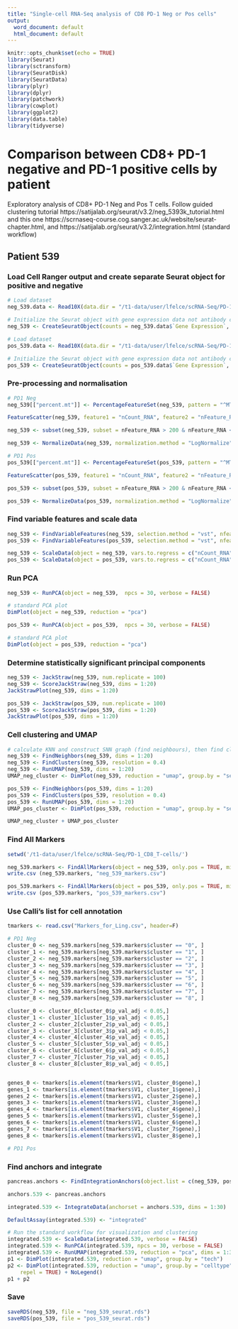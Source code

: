 ```yaml
---
title: "Single-cell RNA-Seq analysis of CD8 PD-1 Neg or Pos cells"
output:
  word_document: default
  html_document: default
---
```


```r
knitr::opts_chunk$set(echo = TRUE)
library(Seurat)
library(sctransform)
library(SeuratDisk)
library(SeuratData)
library(plyr)
library(dplyr)
library(patchwork)
library(cowplot)
library(ggplot2)
library(data.table)
library(tidyverse)
```

# Comparison between CD8+ PD-1 negative and PD-1 positive cells by patient
Exploratory analysis of CD8+ PD-1 Neg and Pos T cells.
Follow guided clustering tutorial https://satijalab.org/seurat/v3.2/neg_5393k_tutorial.html and this one https://scrnaseq-course.cog.sanger.ac.uk/website/seurat-chapter.html, and https://satijalab.org/seurat/v3.2/integration.html (standard workflow)

## Patient 539

### Load Cell Ranger output and create separate Seurat object for positive and negative
```r
# Load dataset
neg_539.data <- Read10X(data.dir = "/t1-data/user/lfelce/scRNA-Seq/PD-1_CD8_T-cells/539_PD1_Neg_filtered_feature_bc_matrix")

# Initialize the Seurat object with gene expression data not antibody capture
neg_539 <- CreateSeuratObject(counts = neg_539.data$`Gene Expression`, project = "Patient 539", min.cells = 3, min.features = 200)

# Load dataset
pos_539.data <- Read10X(data.dir = "/t1-data/user/lfelce/scRNA-Seq/PD-1_CD8_T-cells/539_PD1_Pos_filtered_feature_bc_matrix")

# Initialize the Seurat object with gene expression data not antibody capture
pos_539 <- CreateSeuratObject(counts = pos_539.data$`Gene Expression`, project = "Patient 539", min.cells = 3, min.features = 200)

```

### Pre-processing and normalisation
```r
# PD1 Neg
neg_539[["percent.mt"]] <- PercentageFeatureSet(neg_539, pattern = "^MT-")

FeatureScatter(neg_539, feature1 = "nCount_RNA", feature2 = "nFeature_RNA")

neg_539 <- subset(neg_539, subset = nFeature_RNA > 200 & nFeature_RNA < 4500 & percent.mt < 5)

neg_539 <- NormalizeData(neg_539, normalization.method = "LogNormalize", scale.factor = 10000)

# PD1 Pos
pos_539[["percent.mt"]] <- PercentageFeatureSet(pos_539, pattern = "^MT-")

FeatureScatter(pos_539, feature1 = "nCount_RNA", feature2 = "nFeature_RNA")

pos_539 <- subset(pos_539, subset = nFeature_RNA > 200 & nFeature_RNA < 4500 & percent.mt < 5)

pos_539 <- NormalizeData(pos_539, normalization.method = "LogNormalize", scale.factor = 10000)

```

### Find variable features and scale data
```r
neg_539 <- FindVariableFeatures(neg_539, selection.method = "vst", nfeatures = 2000)
pos_539 <- FindVariableFeatures(pos_539, selection.method = "vst", nfeatures = 2000)

neg_539 <- ScaleData(object = neg_539, vars.to.regress = c("nCount_RNA", "percent.mt"))
pos_539 <- ScaleData(object = pos_539, vars.to.regress = c("nCount_RNA", "percent.mt"))

```

### Run PCA

```r
neg_539 <- RunPCA(object = neg_539,  npcs = 30, verbose = FALSE)

# standard PCA plot
DimPlot(object = neg_539, reduction = "pca")

pos_539 <- RunPCA(object = pos_539,  npcs = 30, verbose = FALSE)

# standard PCA plot
DimPlot(object = pos_539, reduction = "pca")
```

### Determine statistically significant principal components

```r
neg_539 <- JackStraw(neg_539, num.replicate = 100)
neg_539 <- ScoreJackStraw(neg_539, dims = 1:20)
JackStrawPlot(neg_539, dims = 1:20)

pos_539 <- JackStraw(pos_539, num.replicate = 100)
pos_539 <- ScoreJackStraw(pos_539, dims = 1:20)
JackStrawPlot(pos_539, dims = 1:20)

```

### Cell clustering and UMAP

```r
# calculate KNN and construct SNN graph (find neighbours), then find clusters
neg_539 <- FindNeighbors(neg_539, dims = 1:20)
neg_539 <- FindClusters(neg_539, resolution = 0.4)
neg_539 <- RunUMAP(neg_539, dims = 1:20)
UMAP_neg_cluster <- DimPlot(neg_539, reduction = "umap", group.by = "seurat_clusters") + ggtitle("Patient 539 PD-1 Neg") 

pos_539 <- FindNeighbors(pos_539, dims = 1:20)
pos_539 <- FindClusters(pos_539, resolution = 0.4)
pos_539 <- RunUMAP(pos_539, dims = 1:20)
UMAP_pos_cluster <- DimPlot(pos_539, reduction = "umap", group.by = "seurat_clusters")  + ggtitle("Patient 539 PD-1 Pos")

UMAP_neg_cluster + UMAP_pos_cluster
```
### Find All Markers
```r
setwd('/t1-data/user/lfelce/scRNA-Seq/PD-1_CD8_T-cells/')

neg_539.markers <- FindAllMarkers(object = neg_539, only.pos = TRUE, min.pct = 0.25, thresh.use = 0.25)
write.csv (neg_539.markers, "neg_539_markers.csv")

pos_539.markers <- FindAllMarkers(object = pos_539, only.pos = TRUE, min.pct = 0.25, thresh.use = 0.25)
write.csv (pos_539.markers, "pos_539_markers.csv")

```

### Use Calli's list for cell annotation

```r
tmarkers <- read.csv("Markers_for_Ling.csv", header=F)

# PD1 Neg
cluster_0 <- neg_539.markers[neg_539.markers$cluster == "0", ]
cluster_1 <- neg_539.markers[neg_539.markers$cluster == "1", ]
cluster_2 <- neg_539.markers[neg_539.markers$cluster == "2", ]
cluster_3 <- neg_539.markers[neg_539.markers$cluster == "3", ]
cluster_4 <- neg_539.markers[neg_539.markers$cluster == "4", ]
cluster_5 <- neg_539.markers[neg_539.markers$cluster == "5", ]
cluster_6 <- neg_539.markers[neg_539.markers$cluster == "6", ]
cluster_7 <- neg_539.markers[neg_539.markers$cluster == "7", ]
cluster_8 <- neg_539.markers[neg_539.markers$cluster == "8", ]

cluster_0 <- cluster_0[cluster_0$p_val_adj < 0.05,]
cluster_1 <- cluster_1[cluster_1$p_val_adj < 0.05,]
cluster_2 <- cluster_2[cluster_2$p_val_adj < 0.05,]
cluster_3 <- cluster_3[cluster_3$p_val_adj < 0.05,]
cluster_4 <- cluster_4[cluster_4$p_val_adj < 0.05,]
cluster_5 <- cluster_5[cluster_5$p_val_adj < 0.05,]
cluster_6 <- cluster_6[cluster_6$p_val_adj < 0.05,]
cluster_7 <- cluster_7[cluster_7$p_val_adj < 0.05,]
cluster_8 <- cluster_8[cluster_8$p_val_adj < 0.05,]


genes_0 <- tmarkers[is.element(tmarkers$V1, cluster_0$gene),]
genes_1 <- tmarkers[is.element(tmarkers$V1, cluster_1$gene),]
genes_2 <- tmarkers[is.element(tmarkers$V1, cluster_2$gene),]
genes_3 <- tmarkers[is.element(tmarkers$V1, cluster_3$gene),]
genes_4 <- tmarkers[is.element(tmarkers$V1, cluster_4$gene),]
genes_5 <- tmarkers[is.element(tmarkers$V1, cluster_5$gene),]
genes_6 <- tmarkers[is.element(tmarkers$V1, cluster_6$gene),]
genes_7 <- tmarkers[is.element(tmarkers$V1, cluster_7$gene),]
genes_8 <- tmarkers[is.element(tmarkers$V1, cluster_8$gene),]

# PD1 Pos

```





### Find anchors and integrate

```r

pancreas.anchors <- FindIntegrationAnchors(object.list = c(neg_539, pos_539), dims = 1:30)

anchors.539 <- pancreas.anchors

integrated.539 <- IntegrateData(anchorset = anchors.539, dims = 1:30)

DefaultAssay(integrated.539) <- "integrated"

# Run the standard workflow for visualization and clustering
integrated.539 <- ScaleData(integrated.539, verbose = FALSE)
integrated.539 <- RunPCA(integrated.539, npcs = 30, verbose = FALSE)
integrated.539 <- RunUMAP(integrated.539, reduction = "pca", dims = 1:30)
p1 <- DimPlot(integrated.539, reduction = "umap", group.by = "tech")
p2 <- DimPlot(integrated.539, reduction = "umap", group.by = "celltype", label = TRUE, 
    repel = TRUE) + NoLegend()
p1 + p2

```


### Save

```r
saveRDS(neg_539, file = "neg_539_seurat.rds")
saveRDS(pos_539, file = "pos_539_seurat.rds")
```


